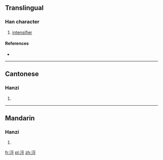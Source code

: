 ==Translingual==

===Han character===
{{Han char|rn=85|rad=水|as=07|sn=10|four=|canj=EBDI|ids=⿰氵寽}}

# {{label|zh|Cantonese}} [[intensifier]]

====References====
* {{Han ref|kx=0623.180|dkj=17454|dj=1021.080|hdz=31628.100|uh=6D56|ud=27990}}

----

==Cantonese==

===Hanzi===
{{yue-hanzi|jyut=[[lyut1]]|y=lyut1}}

# {{defn|lang=yue|sort=水07}}

----

==Mandarin==

===Hanzi===
{{cmn-hanzi|pin=[[liè]] ([[lie4]])|wg=lieh<sup>4</sup>}}

# {{defn|lang=cmn|sort=水07}}

[[fr:浖]]
[[pl:浖]]
[[zh:浖]]